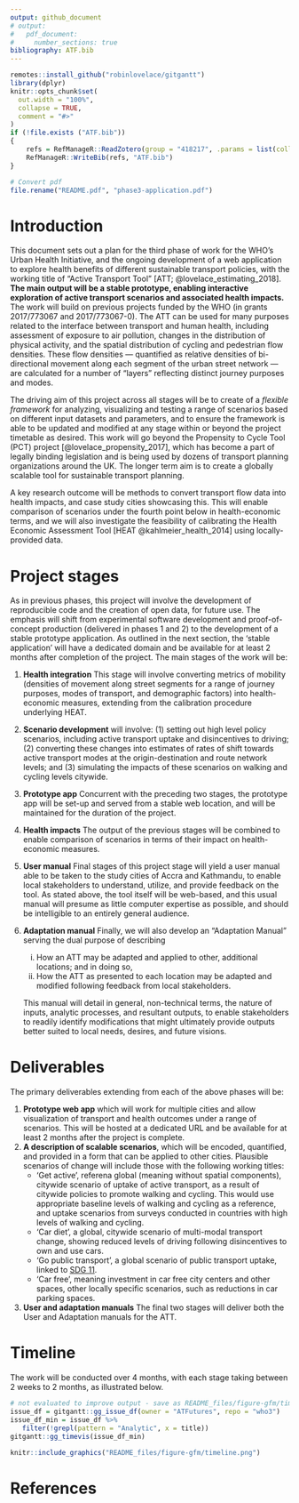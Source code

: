 ```yaml
---
output: github_document
# output:
#   pdf_document:
#     number_sections: true
bibliography: ATF.bib
---
```


<!-- README.md is generated from README.Rmd. Please edit that file -->

```r
remotes::install_github("robinlovelace/gitgantt")
library(dplyr)
knitr::opts_chunk$set(
  out.width = "100%",
  collapse = TRUE,
  comment = "#>"
)
if (!file.exists ("ATF.bib"))
{
    refs = RefManageR::ReadZotero(group = "418217", .params = list(collection = "TJEQMXJR", limit = 100))
    RefManageR::WriteBib(refs, "ATF.bib")
}
```

```r
# Convert pdf
file.rename("README.pdf", "phase3-application.pdf")
```


# Introduction

This document sets out a plan for the third phase of work for the WHO's Urban Health Initiative, and the ongoing development of a web application to explore health benefits of different sustainable transport policies, with the working title of "Active Transport Tool" [ATT; @lovelace_estimating_2018].
**The main output will be a stable prototype, enabling interactive exploration of active transport scenarios and associated health impacts.**
The work will build on previous projects funded by the WHO (in grants 2017/773067 and 2017/773067-0).
The ATT can be used for many purposes related to the interface between transport and human health, including assessment of exposure to air pollution, changes in the distribution of physical activity, and the spatial distribution of cycling and pedestrian flow densities.
These flow densities --- quantified as relative densities of bi-directional movement along each segment of the urban street network --- are calculated for a number of "layers" reflecting distinct journey purposes and modes.

The driving aim of this project across all stages will be to create of a *flexible framework* for analyzing, visualizing and testing a range of scenarios based on different input datasets and parameters, and to ensure the framework is able to be updated and modified at any stage within or beyond the project timetable as desired.
This work will go beyond the Propensity to Cycle Tool (PCT) project [@lovelace_propensity_2017], which has become a part of legally binding legislation and is being used by dozens of transport planning organizations around the UK.
The longer term aim is to create a globally scalable tool for sustainable transport planning.

A key research outcome will be methods to convert transport flow data into health impacts, and case study cities showcasing this.
This will enable comparison of scenarios under the fourth point below in health-economic terms, and we will also investigate the feasibility of calibrating the Health Economic Assessment Tool [HEAT @kahlmeier_health_2014] using locally-provided data.

# Project stages

As in previous phases, this project will involve the development of reproducible code and the creation of open data, for future use.
The emphasis will shift from experimental software development and proof-of-concept production (delivered in phases 1 and 2) to the development of a stable prototype application.
As outlined in the next section, the 'stable application' will have a dedicated domain and be available for at least 2 months after completion of the project.
The main stages of the work will be:

<!-- 1. **Analytic Methods and Software** Phase II resulted in a prototype ATT representing patterns of active travel in Accra only.  -->
<!--    This third Phase will apply all previous analyses to Kathmandu, thereby consolidating code and ensuring transferability between locations. -->

1. **Health integration** This stage will involve converting metrics of mobility (densities of movement along street segments for a range of journey purposes, modes of transport, and demographic factors) into health-economic measures, extending from the calibration procedure underlying HEAT.
1. **Scenario development** will involve: (1) setting out high level policy scenarios, including active transport uptake and disincentives to driving; (2) converting these changes into estimates of rates of shift towards active transport modes at the origin-destination and route network levels; and (3) simulating the impacts of these scenarios on walking and cycling levels citywide.
1. **Prototype app** Concurrent with the preceding two stages, the prototype app will be set-up and served from a stable web location, and will be maintained for the duration of the project.
1. **Health impacts** The output of the previous stages will be combined to enable comparison of scenarios in terms of their impact on health-economic measures.
1. **User manual** Final stages of this project stage will yield a user manual able to be taken to the study cities of Accra and Kathmandu, to enable local stakeholders to understand, utilize, and provide feedback on the tool.
   As stated above, the tool itself will be web-based, and this usual manual will presume as little computer expertise as possible, and should be intelligible to an entirely general audience.
1. **Adaptation manual** Finally, we will also develop an "Adaptation Manual" serving the dual purpose of describing

   (i) How an ATT may be adapted and applied to other, additional locations; and in doing so,
   (ii) How the ATT as presented to each location may be adapted and modified following feedback from local stakeholders.
   
   This manual will detail in general, non-technical terms, the nature of inputs, analytic processes, and resultant outputs, to enable stakeholders to readily identify modifications that might ultimately provide outputs better suited to local needs, desires, and future visions.

# Deliverables

The primary deliverables extending from each of the above phases will be:

<!-- 1. **Analytic Methods and Software** This phase will not produce any concrete deliverables, but will provide for both cities the necessary input data to allow the development of individually adapted ATT. -->
<!-- 1. **Health Integration** This stage will enable ATT output to be expressed in health-economic terms. -->
<!--    As the third stage will be conducted concurrently with these first two, the output of this stage will be directly viewable in the ATT. -->
1.  **Prototype web app** which will work for multiple cities and allow visualization of transport and health outcomes under a range of scenarios. This will be hosted at a dedicated URL and be available for at least 2 months after the project is complete.
1.  **A description of scalable scenarios**, which will be encoded, quantified, and provided in a form that can be applied to other cities. Plausible scenarios of change will include those with the following working titles:
    - 'Get active', referena global (meaning without spatial components), citywide scenario of uptake of active transport, as a result of citywide policies to promote walking and cycling. This would use appropriate baseline levels of walking and cycling as a reference, and uptake scenarios from surveys conducted in countries with high levels of walking and cycling.
    - 'Car diet', a global, citywide scenario of multi-modal transport change, showing reduced levels of driving following disincentives to own and use cars.
    - 'Go public transport', a global scenario of public transport uptake, linked to [SDG 11](https://sustainabledevelopment.un.org/sdg11).
    - 'Car free', meaning investment in car free city centers and other spaces, other locally specific scenarios, such as reductions in car parking spaces.
<!-- 1. **Health Impacts** This stage will extend the App to include the ability to select and compare scenarios, in terms both of changes in mobility patterns as well as associated health and economic terms. -->
1. **User and adaptation manuals** The final two stages will deliver both the User and Adaptation manuals for the ATT.

# Timeline

The work will be conducted over 4 months, with each stage taking between 2 weeks to 2 months, as illustrated below.

```r
# not evaluated to improve output - save as README_files/figure-gfm/timeline.png
issue_df = gitgantt::gg_issue_df(owner = "ATFutures", repo = "who3")
issue_df_min = issue_df %>% 
   filter(!grepl(pattern = "Analytic", x = title))
gitgantt::gg_timevis(issue_df_min)
```

```r
knitr::include_graphics("README_files/figure-gfm/timeline.png")
```


# References
